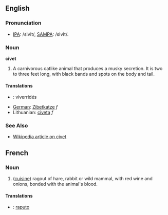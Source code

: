 ==English==

===Pronunciation===
* [[w:IPA_chart_for_English|IPA]]: /sIvIt/, [[w:SAMPA/English|SAMPA]]: /sIvIt/.

===Noun===
{{wikipedia}}
'''civet'''

#A carnivorous catlike animal that produces a musky secretion.  It is two to three feet long, with  black bands and spots on the body and tail.

====Translations====

* {{fr}} : viverridés
*[[German]]: [[Zibetkatze]] ''f''
*Lithuanian: [[civeta]] ''f''

===See Also===
*[[w:civet|Wikipedia article on civet]]

==French==
===Noun===
# ([[cuisine]]) ragout of hare, rabbit or wild mammal, with red wine and onions, bonded with the animal's blood.

====Translations====

* {{io}} : [[raputo]]